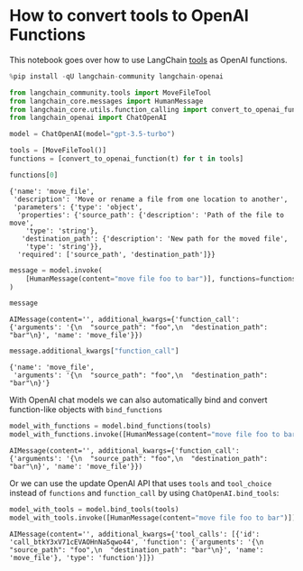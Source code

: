 # How to convert tools to OpenAI Functions

This notebook goes over how to use LangChain [tools](/oss/python/concepts/tools/) as OpenAI functions.


```python
%pip install -qU langchain-community langchain-openai
```


```python
from langchain_community.tools import MoveFileTool
from langchain_core.messages import HumanMessage
from langchain_core.utils.function_calling import convert_to_openai_function
from langchain_openai import ChatOpenAI
```


```python
model = ChatOpenAI(model="gpt-3.5-turbo")
```


```python
tools = [MoveFileTool()]
functions = [convert_to_openai_function(t) for t in tools]
```


```python
functions[0]
```



```output
{'name': 'move_file',
 'description': 'Move or rename a file from one location to another',
 'parameters': {'type': 'object',
  'properties': {'source_path': {'description': 'Path of the file to move',
    'type': 'string'},
   'destination_path': {'description': 'New path for the moved file',
    'type': 'string'}},
  'required': ['source_path', 'destination_path']}}
```



```python
message = model.invoke(
    [HumanMessage(content="move file foo to bar")], functions=functions
)
```


```python
message
```



```output
AIMessage(content='', additional_kwargs={'function_call': {'arguments': '{\n  "source_path": "foo",\n  "destination_path": "bar"\n}', 'name': 'move_file'}})
```



```python
message.additional_kwargs["function_call"]
```



```output
{'name': 'move_file',
 'arguments': '{\n  "source_path": "foo",\n  "destination_path": "bar"\n}'}
```


With OpenAI chat models we can also automatically bind and convert function-like objects with `bind_functions`


```python
model_with_functions = model.bind_functions(tools)
model_with_functions.invoke([HumanMessage(content="move file foo to bar")])
```



```output
AIMessage(content='', additional_kwargs={'function_call': {'arguments': '{\n  "source_path": "foo",\n  "destination_path": "bar"\n}', 'name': 'move_file'}})
```


Or we can use the update OpenAI API that uses `tools` and `tool_choice` instead of `functions` and `function_call` by using `ChatOpenAI.bind_tools`:


```python
model_with_tools = model.bind_tools(tools)
model_with_tools.invoke([HumanMessage(content="move file foo to bar")])
```



```output
AIMessage(content='', additional_kwargs={'tool_calls': [{'id': 'call_btkY3xV71cEVAOHnNa5qwo44', 'function': {'arguments': '{\n  "source_path": "foo",\n  "destination_path": "bar"\n}', 'name': 'move_file'}, 'type': 'function'}]})
```
